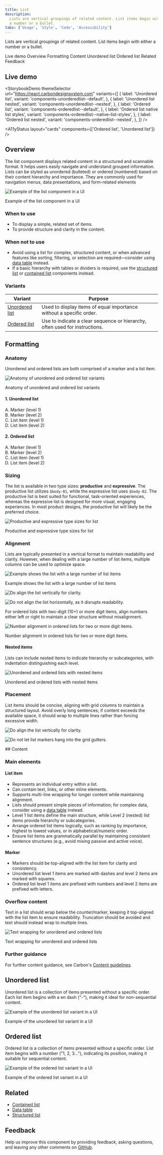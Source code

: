 ```yaml
---
title: List
description:
  Lists are vertical groupings of related content. List items begin with either
  a number or a bullet.
tabs: ['Usage', 'Style', 'Code', 'Accessibility']
---
```



<PageDescription>

Lists are vertical groupings of related content. List items begin with either a
number or a bullet.

</PageDescription>

<AnchorLinks>

<AnchorLink>Live demo</AnchorLink>
<AnchorLink>Overview</AnchorLink>
<AnchorLink>Formatting</AnchorLink>
<AnchorLink>Content</AnchorLink>
<AnchorLink>Unordered list</AnchorLink>
<AnchorLink>Ordered list</AnchorLink>
<AnchorLink>Related</AnchorLink>
<AnchorLink>Feedback</AnchorLink>

</AnchorLinks>

## Live demo

<StorybookDemo
  themeSelector
  url="https://react.carbondesignsystem.com"
  variants={[
    {
      label: 'Unordered list',
      variant: 'components-unorderedlist--default',
    },
    {
      label: 'Unordered list nested',
      variant: 'components-unorderedlist--nested',
    },
    {
      label: 'Ordered list',
      variant: 'components-orderedlist--default',
    },
    {
      label: 'Ordered list native list styles',
      variant: 'components-orderedlist--native-list-styles',
    },
    {
      label: 'Ordered list nested',
      variant: 'components-orderedlist--nested',
    },
  ]}
/>

<A11yStatus layout="cards" components={['Ordered list', 'Unordered list']} />

## Overview

The list component displays related content in a structured and scannable
format. It helps users easily navigate and understand grouped information. Lists
can be styled as unordered (bulleted) or ordered (numbered) based on their
content hierarchy and importance. They are commonly used for navigation menus,
data presentations, and form-related elements

<Row>
<Column colLg={12}>

![Example of the list component in a UI](images/list-usage-overview-in-context.png)

</Column>
</Row>

<Caption>Example of the list component in a UI</Caption>

### When to use

- To display a simple, related set of items.
- To provide structure and clarity in the content.

### When not to use

- Avoid using a list for complex, structured content, or when advanced features
  like sorting, filtering, or selection are required—consider using
  [data table](/components/data-table/usage/) instead.
- If a basic hierarchy with tables or dividers is required, use the
  [structured list](/components/structured-list/usage/) or
  [contained list](/components/contained-list/usage/) components instead.

### Variants

| Variant                           | Purpose                                                                     |
| --------------------------------- | --------------------------------------------------------------------------- |
| [Unordered list](#unordered-list) | Used to display items of equal importance without a specific order.         |
| [Ordered list](#ordered-list)     | Use to indicate a clear sequence or hierarchy, often used for instructions. |

## Formatting

### Anatomy

Unordered and ordered lists are both comprised of a marker and a list item.

<Row>
<Column colLg={8}>

![Anatomy of unordered and ordered list variants](images/list-usage-anatomy.png)

</Column>
</Row>

<Caption>Anatomy of unordered and ordered list variants</Caption>

<Row>
<Column colSm={2} colMd={4} colLg={4}>

#### 1. Unordered list

A. Marker (level 1) <br /> B. Marker (level 2) <br /> C. List item
(level 1)<br /> D. List item (level 2) <br />

</Column>
<Column colSm={2} colMd={4} colLg={4}>

#### 2. Ordered list

A. Marker (level 1) <br /> B. Marker (level 2) <br /> C. List item
(level 1)<br /> D. List item (level 2) <br />

</Column>
</Row>

### Sizing

The list is available in two type sizes: **productive** and **expressive**. The
productive list utilizes `$body-01`, while the expressive list uses `$body-02`.
The productive list is best suited for functional, task-oriented experiences,
whereas the expressive list is designed for more visual, engaging experiences.
In most product designs, the productive list will likely be the preferred
choice.

<Row>
<Column colLg={8}>

![Productive and expressive type sizes for list](images/list-usage-sizing.png)

</Column>
</Row>

<Caption>Productive and expressive type sizes for list</Caption>

### Alignment

Lists are typically presented in a vertical format to maintain readability and
clarity. However, when dealing with a large number of list items, multiple
columns can be used to optimize space.

<Row>
<Column colLg={12}>

![Example shows the list with a large number of list items](images/list-usage-alignment-content.png)

</Column>
</Row>

<Caption>Example shows the list with a large number of list items</Caption>

<DoDontRow>
  <DoDont type="do" caption="Do align the list vertically for clarity.">

![Do align the list vertically for clarity.](images/list-usage-alignment-do.png)

  </DoDont>
  <DoDont type="dont" caption="Do not align the list horizontally, as it disrupts readability.">

![Do not align the list horizontally, as it disrupts readability.](images/list-usage-alignment-dont.png)

  </DoDont>
</DoDontRow>

For ordered lists with two-digit (10+) or more digit items, align numbers either
left or right to maintain a clear structure without misalignment.

<Row>
<Column colLg={8}>

![Number alignment in ordered lists for two or more digit items.](images/list-usage-ordered-alignment-number.png)

</Column>
</Row>

<Caption>
  Number alignment in ordered lists for two or more digit items.
</Caption>

#### Nested items

Lists can include nested items to indicate hierarchy or subcategories, with
indentation distinguishing each level.

<Row>
<Column colLg={8}>

![Unordered and ordered lists with nested items](images/list-usage-alignment-nested.png)

</Column>
</Row>

<Caption>Unordered and ordered lists with nested items</Caption>

### Placement

List items should be concise, aligning with grid columns to maintain a
structured layout. Avoid overly long sentences; if content exceeds the available
space, it should wrap to multiple lines rather than forcing excessive width.

<DoDontRow>
  <DoDont type="do" caption="Do align list markers flush with the grid.">

![Do align the list vertically for clarity.](images/list-usage-placement-do.png)

  </DoDont>
  <DoDont type="dont" caption="Do not let list markers hang into the grid gutters.">

![Do not let list markers hang into the grid gutters.](images/list-usage-placement-dont.png)

  </DoDont>
</DoDontRow>
## Content

### Main elements

#### List item

- Represents an individual entry within a list.
- Can contain text, links, or other inline elements.
- Supports multi-line wrapping for longer content while maintaining alignment.
- Lists should present simple pieces of information; for complex data, consider
  using a [data table](/components/data-table/usage) instead.
- Level 1 list items define the main structure, while Level 2 (nested) list
  items provide hierarchy or subcategories.
- Arrange ordered list items logically, such as ranking by importance, highest
  to lowest values, or in alphabetical/numeric order.
- Ensure list items are grammatically parallel by maintaining consistent
  sentence structures (e.g., avoid mixing passive and active voice).

#### Marker

- Markers should be top-aligned with the list item for clarity and consistency.
- Unordered list level 1 items are marked with dashes and level 2 items are
  marked with squares.
- Ordered list level 1 items are prefixed with numbers and level 2 items are
  prefixed with letters.

### Overflow content

Text in a list should wrap below the counter/marker, keeping it top-aligned with
the list item to ensure readability. Truncation should be avoided and text
should instead wrap to multiple lines.

<Row>
<Column colLg={12}>

![Text wrapping for unordered and ordered lists](images/list-usage-overflow.png)

</Column>
</Row>

<Caption>Text wrapping for unordered and ordered lists</Caption>

### Further guidance

For further content guidance, see Carbon's
[Content guidelines](https://carbondesignsystem.com/guidelines/content/overview/).

## Unordered list

Unordered list is a collection of items presented without a specific order. Each
list item begins with a en dash ("-"), making it ideal for non-sequential
content.

<Row>
<Column colLg={12}>

![Example of the unordered list variant in a UI](images/list-usage-unordered-in-context.png)

</Column>
</Row>

<Caption>Example of the unordered list variant in a UI</Caption>

## Ordered list

Ordered list is a collection of items presented without a specific order. List
item begins with a number ("1, 2, 3..."), indicating its position, making it
suitable for sequential content.

<Row>
<Column colLg={12}>

![Example of the ordered list variant in a UI](images/list-usage-ordered-in-context.png)

</Column>
</Row>

<Caption>Example of the ordered list variant in a UI</Caption>

## Related

- [Contained list](/components/contained-list/usage/)
- [Data table](/components/data-table/usage/)
- [Structured list](/components/Structured-list/usage/)

## Feedback

Help us improve this component by providing feedback, asking questions, and
leaving any other comments on
[GitHub](https://github.com/carbon-design-system/carbon-website/issues/new?assignees=&labels=feedback&template=feedback.md).
